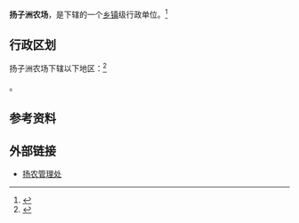 {{中国乡级行政区|36/01/02/401/000
|汉语拼音 = 
|其他语言 = 
|其他语言名称 = 
|旧称 =
|地名出处 = 
|位置图文件名 = 
|位置图描述 = 
|自定义图片=
|建置时间 = 1957年12月<ref>[http://yzznc.ncqsh.gov.cn/nongchanggaikuang/ 扬农管理处简介]{{dead link|date=2018年3月 |bot=InternetArchiveBot |fix-attempted=yes }}</ref>
|领导职位 = 
|领导名称 = 
|政府驻地 = 
|毗邻 = 
|总面积 = 2.67平方公里
|总人口 = 3200人
|户籍人口 = 
|户籍人口年份 = 
|常住人口 = 
|常住人口年份 = 
|人口密度 = 
|GDP = 
|邮政编码 = 
|电话区号 = 
|官方网站 = 
|网站名称 = 
}}
'''扬子洲农场'''，是{{PRC admin/fullname|36/01/02/401/000|3}}下辖的一个[[乡镇|乡镇]]级行政单位。<ref>{{PRC admin/ref sgc|{{PRC admin/parent|36/01/02/401/000}}}}</ref>

== 行政区划 ==

扬子洲农场下辖以下地区：<ref>{{PRC admin/ref sgc|36/01/02/401/000}}</ref>

{{PRC admin/children|36/01/02/401/000}}。

== 参考资料 ==

{{reflist}}

== 外部链接 ==
* [https://web.archive.org/web/20140517224110/http://yzznc.ncqsh.gov.cn/ 扬农管理处]

{{江西行政区划小作品}}
{{PRC admin/navcat|36/01/02/401/000}}